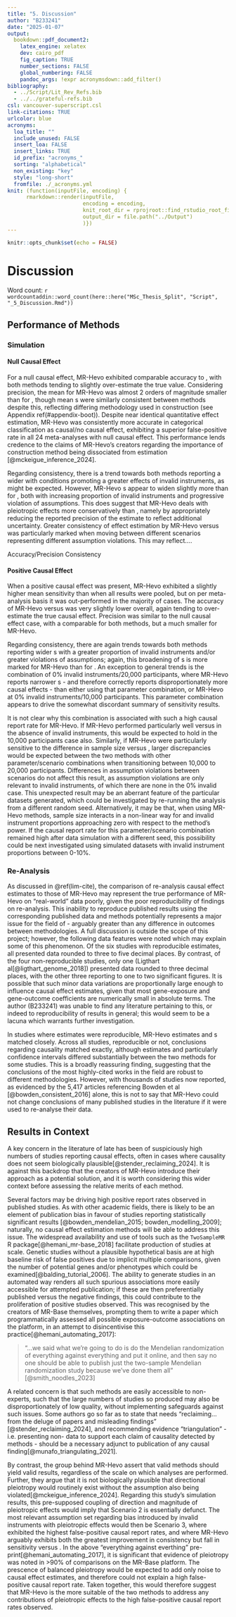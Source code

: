 ```yaml
---
title: "5. Discussion"
author: "B233241"
date: "2025-01-07"
output:
  bookdown::pdf_document2:
    latex_engine: xelatex
    dev: cairo_pdf
    fig_caption: TRUE
    number_sections: FALSE
    global_numbering: FALSE
    pandoc_args: !expr acronymsdown::add_filter()
bibliography: 
  - ../Script/Lit_Rev_Refs.bib
  - ../../grateful-refs.bib
csl: vancouver-superscript.csl
link-citations: TRUE
urlcolor: blue
acronyms:
  loa_title: ""
  include_unused: FALSE
  insert_loa: FALSE
  insert_links: TRUE
  id_prefix: "acronyms_"
  sorting: "alphabetical"
  non_existing: "key"
  style: "long-short"
  fromfile: ./_acronyms.yml
knit: (function(inputFile, encoding) {
      rmarkdown::render(inputFile,
                        encoding = encoding,
                        knit_root_dir = rprojroot::find_rstudio_root_file(),
                        output_dir = file.path("../Output")
                        )})
---
```


```r
knitr::opts_chunk$set(echo = FALSE)
```

# Discussion

Word count: `r wordcountaddin::word_count(here::here("MSc_Thesis_Split", "Script", "_5_Discussion.Rmd"))`

## Performance of Methods 

### Simulation

#### Null Causal Effect
\leavevmode\newline For a null causal effect, MR-Hevo exhibited comparable accuracy to \acr{WME}, with both methods tending to slightly over-estimate the true value. Considering precision, the mean \acr{SE} for MR-Hevo was almost 2 orders of magnitude smaller than for \acr{WME}, though mean \acr{CI}s were similarly consistent between methods despite this, reflecting differing methodology used in \acr{CI} construction (see Appendix ref(#appendix-boot)). Despite near identical quantitative effect estimation, MR-Hevo was consistently more accurate in categorical classification as causal/no causal effect, exhibiting a superior false-positive rate in all 24 meta-analyses with null causal effect. This performance lends credence to the claims of MR-Hevo's creators regarding the importance of \acr{CI} construction method being dissociated from \acr{SE}  estimation [@mckeigue_inference_2024]. 

Regarding consistency, there is a trend towards both methods reporting a wider \acr{CI} with conditions promoting a greater effects of invalid instruments, as might be expected. However, MR-Hevo \acr{CI}s appear to widen slightly more than for \acr{WME}, both with increasing proportion of invalid instruments and progressive violation of \acr{IV} assumptions. This does suggest that MR-Hevo deals with pleiotropic effects more conservatively than \acr{WME}, namely by appropriately reducing the reported precision of the estimate to reflect additional uncertainty. Greater consistency of effect estimation by MR-Hevo versus \acr{WME} was particularly marked when moving between different scenarios representing different assumption violations. This may reflect....

Accuracy/Precision
Consistency

#### Positive Causal Effect
\leavevmode\newline When a positive causal effect was present, MR-Hevo exhibited a slightly higher mean sensitivity than \acr{WME} when all results were pooled, but on per meta-analysis basis it was out-performed in the majority of cases. The accuracy of MR-Hevo versus \acr{WME} was very slightly lower overall, again tending to over-estimate the true causal effect. Precision was similar to the null causal effect case, with a comparable \acr{CI} for both methods, but a much smaller \acr{SE} for MR-Hevo.

Regarding consistency, there are again trends towards both methods reporting wider \acr{CI}s with a greater proportion of invalid instruments and/or greater violations of \acr{IV} assumptions; again, this broadening of \acr{CI}s is more marked for MR-Hevo than for \acr{WME}. An exception to general trends is the combination of 0% invalid instruments/20,000 participants, where MR-Hevo reports narrower \acr{CI}s - and therefore correctly reports disproportionately more causal effects - than either \acr{WME} using that parameter combination, or MR-Hevo at 0% invalid instruments/10,000 participants. This parameter combination appears to drive the somewhat discordant summary of sensitivity results. 

It is not clear why this combination is associated with such a high causal report rate for MR-Hevo. If MR-Hevo performed particularly well versus \acr{WME} in the absence of invalid instruments, this would be expected to hold in the 10,000 participants case also. Similarly, if MR-Hevo were particularly sensitive to the difference in sample size versus \acr{WME}, larger discrepancies would be expected between the two methods with other parameter/scenario combinations when transitioning between 10,000 to 20,000 participants. Differences in assumption violations between scenarios do not affect this result, as assumption violations are only relevant to invalid instruments, of which there are none in the 0% invalid case. This unexpected result may be an aberrant feature of the particular datasets generated, which could be investigated by re-running the analysis from a different random seed. Alternatively, it may be that, when using MR-Hevo methods, sample size interacts in a non-linear way for and invalid instrument proportions approaching zero with respect to the method's power. If the causal report rate for this parameter/scenario combination remained high after data simulation with a different seed, this possibility could be next investigated using simulated datasets with invalid instrument proportions between 0-10%.

### Re-Analysis

As discussed in \@ref(lim-cite), the comparison of re-analysis \acr{WME} causal effect estimates to those of MR-Hevo may represent the true performance of MR-Hevo on "real-world" data poorly, given the poor reproducibility of \acr{WME} findings on re-analysis. This inability to reproduce published results using the corresponding published data and methods potentially represents a major issue for the field of \acr{MR} - arguably greater than any difference in outcomes between methodologies. A full discussion is outside the scope of this project; however, the following data features were noted which may explain some of this phenomenon. Of the six studies with reproducible \acr{WME} estimates, all presented data rounded to three to five decimal places. By contrast, of the four non-reproducible studies, only one (Ligthart al[@ligthart_genome_2018]) presented data rounded to three decimal places, with the other three reporting to one to two significant figures. It is possible that such minor data variations are proportionally large enough to influence causal effect estimates, given that most gene-exposure and gene-outcome coefficients are numerically small in absolute terms. The author (B233241) was unable to find any literature pertaining to this, or indeed to reproducibility of \acr{MR} results in general; this would seem to be a lacuna which warrants further investigation.

In studies where \acr{WME} estimates were reproducible, MR-Hevo estimates and \acr{CI}s matched closely. Across all studies, reproducible or not, conclusions regarding causality matched exactly, although estimates and particularly confidence intervals differed substantially between the two methods for some studies. This is a broadly reassuring finding, suggesting that the conclusions of the most highly-cited works in the field are robust to different methodologies. However, with thousands of \acr{MR} studies now reported, as evidenced by the 5,417 articles referencing Bowden et al [@bowden_consistent_2016] alone, this is not to say that MR-Hevo could not change conclusions of many published \acr{MR} studies in the literature if it were used to re-analyse their data.

## Results in Context

A key concern in the \acr{MR} literature of late has been of suspiciously high numbers of studies reporting causal effects, often in cases where causality does not seem biologically plausible[@stender_reclaiming_2024]. It is against this backdrop that the creators of MR-Hevo introduce their approach as a potential solution, and it is worth considering this wider context before assessing the relative merits of each method.

Several factors may be driving high positive report rates observed in published \acr{MR} studies. As with other academic fields, there is likely to be an element of publication bias in favour of studies reporting statistically significant results [@bowden_mendelian_2015; bowden_modelling_2009]; naturally, no causal effect estimation methods will be able to address this issue. The widespread availability and use of tools such as the `TwoSampleMR` R package[@hemani_mr-base_2018] facilitate production of \acr{MR} studies at scale. Genetic studies without a plausible hypothetical basis are at high baseline risk of false positives due to implicit multiple comparisons, given the number of potential genes and/or phenotypes which could be examined[@balding_tutorial_2006]. The ability to generate \acr{MR} studies in an automated way renders all such spurious associations more easily accessible for attempted publication; if these are then preferentially published versus the negative findings, this could contribute to the proliferation of positive \acr{MR} studies observed. This was recognised by the creators of MR-Base themselves, prompting them to write a paper which programmatically assessed all possible exposure-outcome associations on the platform, in an attempt to disincentivise this practice[@hemani_automating_2017]:

>"...we said what we're going to do is do the Mendelian randomization of everything against everything and put it online, and then say no one should be able to publish just the two-sample Mendelian randomization study because we've done them all" [@smith_noodles_2023]

A related concern is that such methods are easily accessible to non-experts, such that the large numbers of studies so produced may also be disproportionately of low quality, without implementing safeguards against such issues. Some authors go so far as to state that \acr{MR} needs "reclaiming...from the deluge of papers and misleading findings" [@stender_reclaiming_2024], and recommending evidence "triangulation" - i.e. presenting non-\acr{MR} data to support each claim of causality detected by \acr{MR} methods - should be a necessary adjunct to publication of any causal \acr{MR} finding[@munafo_triangulating_2021].

By contrast, the group behind MR-Hevo assert that valid methods should yield valid results, regardless of the scale on which analyses are performed. Further, they argue that it is not biologically plausible that directional pleiotropy would routinely exist without the \acr{InSIDE} assumption also being violated[@mckeigue_inference_2024]. Regarding this study's simulation results, this pre-supposed coupling of direction and magnitude of pleiotropic effects would imply that Scenario 2 is essentially defunct. The most relevant assumption set regarding bias introduced by invalid instruments with pleiotropic effects would then be Scenario 3, where \acr{WME} exhibited the highest false-positive causal report rates, and where MR-Hevo arguably exhibits both the greatest improvement in consistency but fall in sensitivity versus \acr{WME}. In the above "everything against everthing" pre-print[@hemani_automating_2017], it is significant that evidence of pleiotropy was noted in >90% of comparisons on the MR-Base platform. The prescence of balanced pleiotropy would be expected to add only noise to causal effect estimates, and therefore could not explain a high false-positive causal report rate. Taken together, this would therefore suggest that MR-Hevo is the more suitable of the two methods to address any contributions of pleiotropic effects to the high false-positive causal report rates observed.

<!-- ?Resources e.g. compute -->




